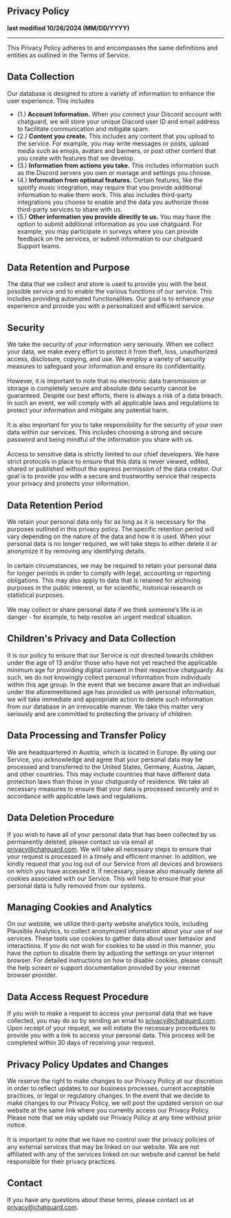 ## Privacy Policy
**last modified 10/26/2024 (MM/DD/YYYY)**
___

This Privacy Policy adheres to and encompasses the same definitions and entities as outlined in the Terms of Service.

## Data Collection
Our database is designed to store a variety of information to enhance the user experience. This includes
* (1.) **Account Information.** When you connect your Discord account with chatguard, we will store your unique Discord user ID and email address to facilitate communication and mitigate spam.
* (2.) **Content you create.** This includes any content that you upload to the service. For example, you may write messages or posts, upload media such as emojis, avatars and banners, or post other content that you create with features that we develop.
* (3.) **Information from actions you take.** This includes information such as the Discord servers you own or manage and settings you choose.
* (4.) **Information from optional features.** Certain features, like the spotify music integration, may require that you provide additional information to make them work. This also includes third-party integrations you choose to enable and the data you authorize those third-party services to share with us.
* (5.) **Other information you provide directly to us.** You may have the option to submit additional information as you use chatguard. For example, you may participate in surveys where you can provide feedback on the services, or submit information to our chatguard Support teams.

## Data Retention and Purpose
The data that we collect and store is used to provide you with the best possible service and to enable the various functions of our service. This includes providing automated functionalities. Our goal is to enhance your experience and provide you with a personalized and efficient service.

## Security
We take the security of your information very seriously. When we collect your data, we make every effort to protect it from theft, loss, unauthorized access, disclosure, copying, and use. We employ a variety of security measures to safeguard your information and ensure its confidentiality.
<br /><br />
However, it is important to note that no electronic data transmission or storage is completely secure and absolute data security cannot be guaranteed. Despite our best efforts, there is always a risk of a data breach. In such an event, we will comply with all applicable laws and regulations to protect your information and mitigate any potential harm.
<br /><br />
It is also important for you to take responsibility for the security of your own data within our services. This includes choosing a strong and secure password and being mindful of the information you share with us.
<br /><br />
Access to sensitive data is strictly limited to our chief developers. We have strict protocols in place to ensure that this data is never viewed, edited, shared or published without the express permission of the data creator. Our goal is to provide you with a secure and trustworthy service that respects your privacy and protects your information.

## Data Retention Period
We retain your personal data only for as long as it is necessary for the purposes outlined in this privacy policy. The specific retention period will vary depending on the nature of the data and how it is used. When your personal data is no longer required, we will take steps to either delete it or anonymize it by removing any identifying details.
<br /><br />
In certain circumstances, we may be required to retain your personal data for longer periods in order to comply with legal, accounting or reporting obligations. This may also apply to data that is retained for archiving purposes in the public interest, or for scientific, historical research or statistical purposes.
<br /><br />
We may collect or share personal data if we think someone’s life is in danger - for example, to help resolve an urgent medical situation.

## Children's Privacy and Data Collection
It is our policy to ensure that our Service is not directed towards children under the age of 13 and/or those who have not yet reached the applicable minimum age for providing digital consent in their respective chatguardy. As such, we do not knowingly collect personal information from individuals within this age group. In the event that we become aware that an individual under the aforementioned age has provided us with personal information, we will take immediate and appropriate action to delete such information from our database in an irrevocable manner. We take this matter very seriously and are committed to protecting the privacy of children.

## Data Processing and Transfer Policy
We are headquartered in Austria, which is located in Europe. By using our Service, you acknowledge and agree that your personal data may be processed and transferred to the United States, Germany, Austria, Japan, and other countries. This may include countries that have different data protection laws than those in your chatguardy of residence. We take all necessary measures to ensure that your data is processed securely and in accordance with applicable laws and regulations.

## Data Deletion Procedure
If you wish to have all of your personal data that has been collected by us permanently deleted, please contact us via email at privacy@chatguard.com. We will take all necessary steps to ensure that your request is processed in a timely and efficient manner. In addition, we kindly request that you log out of our Service from all devices and browsers on which you have accessed it. If necessary, please also manually delete all cookies associated with our Service. This will help to ensure that your personal data is fully removed from our systems.

## Managing Cookies and Analytics
On our website, we utilize third-party website analytics tools, including Plausible Analytics, to collect anonymized information about your use of our services. These tools use cookies to gather data about user behavior and interactions. If you do not wish for cookies to be used in this manner, you have the option to disable them by adjusting the settings on your internet browser. For detailed instructions on how to disable cookies, please consult the help screen or support documentation provided by your internet browser provider.

## Data Access Request Procedure
If you wish to make a request to access your personal data that we have collected, you may do so by sending an email to privacy@chatguard.com. Upon receipt of your request, we will initiate the necessary procedures to provide you with a link to access your personal data. This process will be completed within 30 days of receiving your request.
 
## Privacy Policy Updates and Changes
We reserve the right to make changes to our Privacy Policy at our discretion in order to reflect updates to our business processes, current acceptable practices, or legal or regulatory changes. In the event that we decide to make changes to our Privacy Policy, we will post the updated version on our website at the same link where you currently access our Privacy Policy. Please note that we may update our Privacy Policy at any time without prior notice.
<br /><br />
It is important to note that we have no control over the privacy policies of any external services that may be linked on our website. We are not affiliated with any of the services linked on our website and cannot be held responsible for their privacy practices.

## Contact
If you have any questions about these terms, please contact us at privacy@chatguard.com.